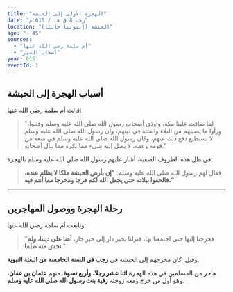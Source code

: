 ```yaml
---
title: "الهجرة الأولى إلى الحبشة"
date: "رجب 8 ق هـ / 615 م"
location: "الحبشة (إثيوبيا حاليًا)"
age: "~ 45"
sources:
  - "أم سلمة رضي الله عنها"
  - "أصحاب السير"
year: 615
eventId: 1
---
```


## أسباب الهجرة إلى الحبشة

قالت أم سلمة رضي الله عنها:
> "لما ضاقت علينا مكة، وأوذي أصحاب رسول الله صلى الله عليه وسلم وفتنوا، ورأوا ما يصيبهم من البلاء والفتنة في دينهم، وأن رسول الله صلى الله عليه وسلم لا يستطيع دفع ذلك عنهم، وكان رسول الله صلى الله عليه وسلم في منعة من قومه وعمه، لا يصل إليه شيء مما يكره مما ينال أصحابه."

في ظل هذه الظروف الصعبة، أشار عليهم رسول الله صلى الله عليه وسلم بالهجرة:
> فقال لهم رسول الله صلى الله عليه وسلم: **"إن بأرض الحبشة ملكا لا يظلم عنده، فالحقوا ببلاده حتى يجعل الله لكم فرجا ومخرجا مما أنتم فيه."**

---

## رحلة الهجرة ووصول المهاجرين

وتابعت أم سلمة رضي الله عنها:
> "فخرجنا إليها حتى اجتمعنا بها، فنزلنا بخير دار إلى خير جار، **أمنا على ديننا، ولم نخش منه ظلما**."

وقيل: كان مخرجهم إلى الحبشة في **رجب في السنة الخامسة من البعثة النبوية**.

هاجر من المسلمين في هذه الهجرة **اثنا عشر رجلا، وأربع نسوة**. منهم **عثمان بن عفان**، وهو أول من خرج ومعه زوجته **رقية بنت رسول الله صلى الله عليه وسلم**.